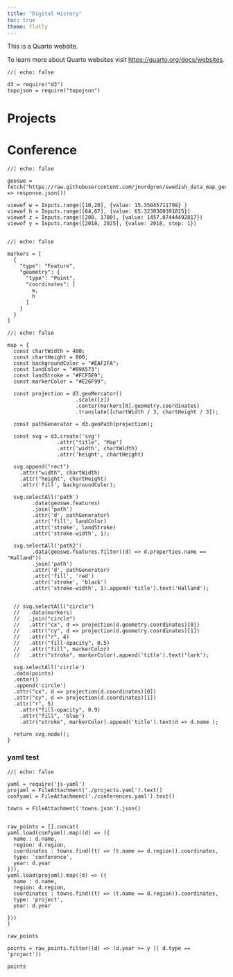 ```yaml
---
title: "Digital History"
toc: true
theme: flatly
---
```


This is a Quarto website.

To learn more about Quarto websites visit <https://quarto.org/docs/websites>.


```ojs
//| echo: false

d3 = require("d3")
topojson = require("topojson")
```

# Projects



# Conference

```ojs
//| echo: false

geoswe = fetch("https://raw.githubusercontent.com/jnordgren/swedish_data_map_geojson/refs/heads/master/GeoJSON/swedish_provinces.geojson").then((response) => response.json())

```


```ojs
viewof w = Inputs.range([10,20], {value: 15.35045711798} )
viewof h = Inputs.range([64,67], {value: 65.3230300391815})
viewof z = Inputs.range([200, 1700], {value: 1457.07444492817})
viewof y = Inputs.range([2018, 2025], {value: 2018, step: 1})


```

```ojs
//| echo: false

markers = [
  {
    "type": "Feature",
    "geometry": {
      "type": "Point",
      "coordinates": [
        w,
        h
      ]
    }
  }
]
```

```ojs
//| echo: false

map = {
  const chartWidth = 400;
  const chartHeight = 800;
  const backgroundColor = "#EAF2FA";
  const landColor = "#09A573";
  const landStroke = "#FCF5E9";
  const markerColor = "#E26F99";

  const projection = d3.geoMercator()
                      .scale([z])
                      .center(markers[0].geometry.coordinates)
                      .translate([chartWidth / 3, chartHeight / 3]);

  const pathGenerator = d3.geoPath(projection);

  const svg = d3.create('svg')
                .attr("title", "Map")
                .attr('width', chartWidth)
                .attr('height', chartHeight)

  svg.append("rect")
    .attr("width", chartWidth)
    .attr("height", chartHeight)
    .attr('fill', backgroundColor);

  svg.selectAll('path')
        .data(geoswe.features)
        .join('path')
        .attr('d', pathGenerator)
        .attr('fill', landColor)
        .attr('stroke', landStroke)
        .attr('stroke-width', 1);

  svg.selectAll('path2')
        .data(geoswe.features.filter((d) => d.properties.name == "Halland"))
        .join('path')
        .attr('d', pathGenerator)
        .attr('fill', 'red')
        .attr('stroke', 'black')
        .attr('stroke-width', 1).append('title').text('Halland');


  // svg.selectAll("circle")
  //   .data(markers)
  //   .join("circle")
  //   .attr("cx", d => projection(d.geometry.coordinates)[0])
  //   .attr("cy", d => projection(d.geometry.coordinates)[1])
  //   .attr("r", 4)
  //   .attr("fill-opacity", 0.5)
  //   .attr("fill", markerColor)
  //   .attr("stroke", markerColor).append('title').text('lark');

  svg.selectAll('circle')
  .data(points)
  .enter()
  .append('circle')
  .attr("cx", d => projection(d.coordinates)[0])
  .attr("cy", d => projection(d.coordinates)[1])
  .attr("r", 5)
    .attr("fill-opacity", 0.9)
    .attr("fill", 'blue')
    .attr("stroke", markerColor).append('title').text(d => d.name );

  return svg.node();
}

```


### yaml test


```ojs
//| echo: false

yaml = require('js-yaml')
projaml = FileAttachment('./projects.yaml').text()
confyaml = FileAttachment('./conferences.yaml').text()

towns = FileAttachment('towns.json').json()


raw_points = [].concat(
yaml.load(confyaml).map((d) => ({
  name : d.name,
  region: d.region,
  coordinates : towns.find((t) => (t.name == d.region)).coordinates,
  type: 'conference',
  year: d.year
})),
yaml.load(projaml).map((d) => ({
  name : d.name,
  region: d.region,
  coordinates : towns.find((t) => (t.name == d.region)).coordinates,
  type: 'project',
  year: d.year

}))
)

raw_points

points = raw_points.filter((d) => (d.year >= y || d.type == 'project'))

points
```

